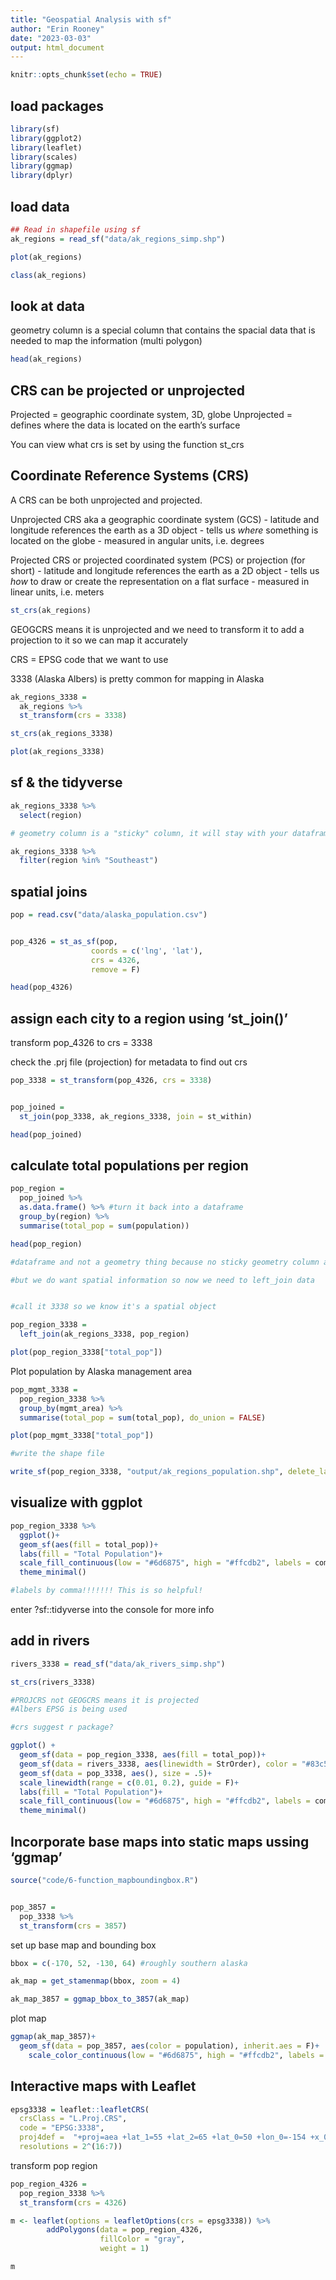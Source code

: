 ```yaml
---
title: "Geospatial Analysis with sf"
author: "Erin Rooney"
date: "2023-03-03"
output: html_document
---
```


```r
knitr::opts_chunk$set(echo = TRUE)
```

## load packages

```r
library(sf)
library(ggplot2)
library(leaflet)
library(scales)
library(ggmap)
library(dplyr)
```

## load data

```r

## Read in shapefile using sf
ak_regions = read_sf("data/ak_regions_simp.shp")

plot(ak_regions)  

class(ak_regions)


```
## look at data

geometry column is a special column that contains the spacial data that is needed to map the information (multi polygon)

```r

head(ak_regions)

```

## CRS can be projected or unprojected
Projected = geographic coordinate system, 3D, globe
Unprojected = defines where the data is located on the earth's surface

You can view what crs is set by using the function st_crs


## Coordinate Reference Systems (CRS)

A CRS can be both unprojected and projected.

Unprojected CRS aka a geographic coordinate system (GCS)
- latitude and longitude references the earth as a 3D object
- tells us *where* something is located on the globe
- measured in angular units, i.e. degrees

Projected CRS or projected coordinated system (PCS) or projection (for short)
- latitude and longitude references the earth as a 2D object
- tells us *how* to draw or create the representation on a flat surface
- measured in linear units, i.e. meters

```r

st_crs(ak_regions)

```


GEOGCRS means it is unprojected and we need to transform it to add a projection to it so we can map it accurately

CRS = EPSG code that we want to use

3338 (Alaska Albers) is pretty common for mapping in Alaska

```r

ak_regions_3338 =
  ak_regions %>%
  st_transform(crs = 3338)

st_crs(ak_regions_3338)

```

```r

plot(ak_regions_3338)

```

## sf & the tidyverse

```r
ak_regions_3338 %>% 
  select(region)

# geometry column is a "sticky" column, it will stay with your dataframe even when not explicitly called

```
```r
ak_regions_3338 %>% 
  filter(region %in% "Southeast")

```

## spatial joins



```r

pop = read.csv("data/alaska_population.csv")


pop_4326 = st_as_sf(pop, 
                  coords = c('lng', 'lat'),
                  crs = 4326,
                  remove = F)

head(pop_4326)

```

## assign each city to a region using 'st_join()'

transform pop_4326 to crs = 3338

check the .prj file (projection) for metadata to find out crs

```r

pop_3338 = st_transform(pop_4326, crs = 3338)


pop_joined = 
  st_join(pop_3338, ak_regions_3338, join = st_within)

head(pop_joined)

```

## calculate total populations per region

```r
pop_region =
  pop_joined %>% 
  as.data.frame() %>% #turn it back into a dataframe
  group_by(region) %>% 
  summarise(total_pop = sum(population))

head(pop_region)

#dataframe and not a geometry thing because no sticky geometry column anymore

#but we do want spatial information so now we need to left_join data


#call it 3338 so we know it's a spatial object

pop_region_3338 =
  left_join(ak_regions_3338, pop_region)

plot(pop_region_3338["total_pop"])

```

Plot population by Alaska management area

```r

pop_mgmt_3338 = 
  pop_region_3338 %>% 
  group_by(mgmt_area) %>% 
  summarise(total_pop = sum(total_pop), do_union = FALSE)

plot(pop_mgmt_3338["total_pop"])

#write the shape file

write_sf(pop_region_3338, "output/ak_regions_population.shp", delete_layer = TRUE)


```


## visualize with ggplot

```r
pop_region_3338 %>% 
  ggplot()+
  geom_sf(aes(fill = total_pop))+
  labs(fill = "Total Population")+
  scale_fill_continuous(low = "#6d6875", high = "#ffcdb2", labels = comma)+
  theme_minimal()

#labels by comma!!!!!!! This is so helpful!

```

enter  ?sf::tidyverse into the console for more info


## add in rivers

```r

rivers_3338 = read_sf("data/ak_rivers_simp.shp")

st_crs(rivers_3338)

#PROJCRS not GEOGCRS means it is projected
#Albers EPSG is being used

#crs suggest r package?

```

```r

ggplot() +
  geom_sf(data = pop_region_3338, aes(fill = total_pop))+
  geom_sf(data = rivers_3338, aes(linewidth = StrOrder), color = "#83c5be")+
  geom_sf(data = pop_3338, aes(), size = .5)+
  scale_linewidth(range = c(0.01, 0.2), guide = F)+
  labs(fill = "Total Population")+
  scale_fill_continuous(low = "#6d6875", high = "#ffcdb2", labels = comma)+
  theme_minimal()

```

## Incorporate base maps into static maps ussing 'ggmap'

```r

source("code/6-function_mapboundingbox.R")


pop_3857 =
  pop_3338 %>% 
  st_transform(crs = 3857)


```

set up base map and bounding box

```r
bbox = c(-170, 52, -130, 64) #roughly southern alaska

ak_map = get_stamenmap(bbox, zoom = 4)

ak_map_3857 = ggmap_bbox_to_3857(ak_map)
```

plot map

```r
ggmap(ak_map_3857)+
  geom_sf(data = pop_3857, aes(color = population), inherit.aes = F)+
    scale_color_continuous(low = "#6d6875", high = "#ffcdb2", labels = comma)

```

## Interactive maps with Leaflet

```r

epsg3338 = leaflet::leafletCRS(
  crsClass = "L.Proj.CRS",
  code = "EPSG:3338",
  proj4def =  "+proj=aea +lat_1=55 +lat_2=65 +lat_0=50 +lon_0=-154 +x_0=0 +y_0=0 +ellps=GRS80 +towgs84=0,0,0,0,0,0,0 +units=m +no_defs",
  resolutions = 2^(16:7))

```

transform pop region 

```r

pop_region_4326 = 
  pop_region_3338 %>% 
  st_transform(crs = 4326)

m <- leaflet(options = leafletOptions(crs = epsg3338)) %>%
        addPolygons(data = pop_region_4326, 
                    fillColor = "gray",
                    weight = 1)

m

```

